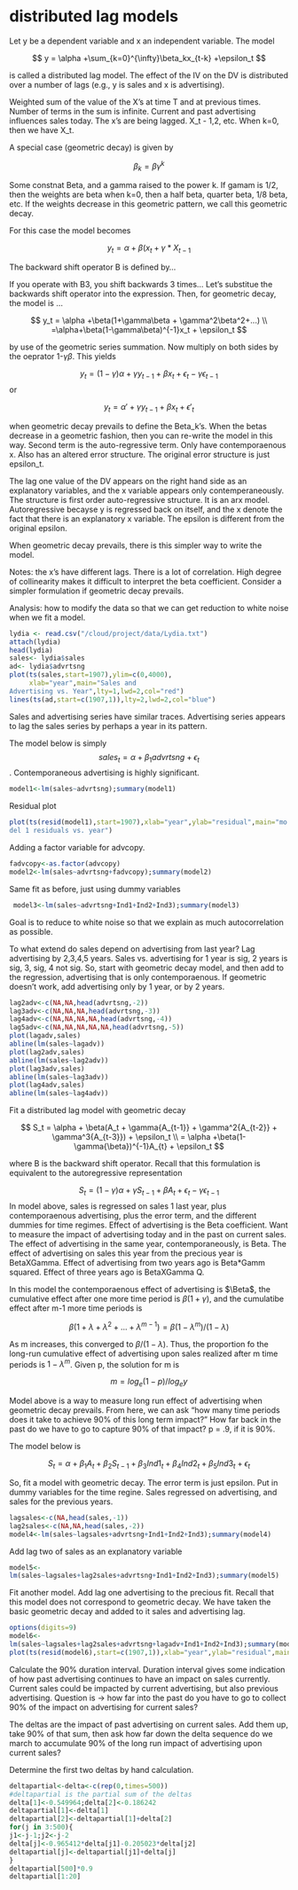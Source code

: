 # distributed lag models

Let y be a dependent variable and x an independent variable. The model

$$
y = \alpha +\sum_{k=0}^{\infty}\beta_kx_{t-k} +\epsilon_t
$$

is called a distributed lag model. The effect of the IV on the DV is distributed over a number of lags (e.g., y is sales and x is advertising). 

Weighted sum of the value of the X's at time T and at previous times. Number of terms in the sum is infinite. Current and past advertising influences sales today. The x's are being lagged. X_t - 1,2, etc. When k=0, then we have X_t.

A special case (geometric decay) is given by

$$
\beta_k = \beta\gamma^k
$$

Some constnat Beta, and a gamma raised to the power k. If gamam is 1/2, then the weights are beta when k=0, then a half beta, quarter beta, 1/8 beta, etc. If the weights decrease in this geometric pattern, we call this geometric decay. 

For this case the model becomes 

$$
y_t = \alpha + \beta(x_t + \gamma*X_{t-1}
$$

The backward shift operator B is defined by...
$$
$$

If you operate with B3, you shift backwards 3 times... Let's substitue the backwards shift operator into the expression. Then, for geometric decay, the model is ...

$$
y_t = \alpha +\beta(1+\gamma\beta + \gamma^2\beta^2+...) \\
=\alpha+\beta(1-\gamma\beta)^{-1}x_t + \epsilon_t
$$

by use of the geometric series summation. Now multiply on both sides by the oeprator 1-$\gamma\beta$. This yields

$$
y_t = (1-\gamma)\alpha + \gamma{y_{t-1}} + \beta{x_t} + \epsilon_t - \gamma\epsilon_{t-1}
$$
or

$$
y_t = \alpha' + \gamma{y_{t-1}} + \beta{x_t} + \epsilon'_t
$$

when geometric decay prevails to define the Beta_k's. When the betas decrease in a geometric fashion, then you can re-write the model in this way. Second term is the auto-regressive term. Only have contemporaenous x. Also has an altered error structure. The original error structure is just epsilon_t.

The lag one value of the DV appears on the right hand side as an explanatory variables, and the x variable appears only contemperaneously. The structure is first order auto-regressive structure. It is an arx model. Autoregressive becayse y is regressed back on itself, and the x denote the fact that there is an explanatory x variable. The epsilon is different from the original epsilon.

When geometric decay prevails, there is this simpler way to write the model. 

Notes: the x's have different lags. There is a lot of correlation. High degree of collinearity makes it difficult to interpret the beta coefficient. Consider a simpler formulation if geometric decay prevails.  


Analysis: how to modify the data so that we can get reduction to white noise when we fit a model.


```r
lydia <- read.csv("/cloud/project/data/Lydia.txt")
attach(lydia)
head(lydia)
sales<- lydia$sales
ad<- lydia$advrtsng
plot(ts(sales,start=1907),ylim=c(0,4000),
     xlab="year",main="Sales and
Advertising vs. Year",lty=1,lwd=2,col="red")
lines(ts(ad,start=c(1907,1)),lty=2,lwd=2,col="blue")

```

Sales and advertising series have similar traces. Advertising series appears to lag the sales series by perhaps a year in its pattern.

The model below is simply $$sales_t = \alpha +\beta_1{advrtsng} +\epsilon_t$$. Contemporaneous advertising is highly significant.

```r
model1<-lm(sales~advrtsng);summary(model1)
```

Residual plot
```r
plot(ts(resid(model1),start=1907),xlab="year",ylab="residual",main="mo
del 1 residuals vs. year")
```

Adding a factor variable for advcopy.

```r
fadvcopy<-as.factor(advcopy)
model2<-lm(sales~advrtsng+fadvcopy);summary(model2)
```
Same fit as before, just using dummy variables

```r
 model3<-lm(sales~advrtsng+Ind1+Ind2+Ind3);summary(model3)
```
Goal is to reduce to white noise so that we explain as much autocorrelation as possible. 

To what extend do sales depend on advertising from last year? Lag advertising by 2,3,4,5 years. Sales vs. advertising for 1 year is sig, 2 years is sig, 3, sig, 4 not sig. So, start with geometric decay model, and then add to the regression, advertising that is only contemporaenous. If geometric doesn't work, add advertising only by 1 year, or by 2 years. 

```r
lag2adv<-c(NA,NA,head(advrtsng,-2))
lag3adv<-c(NA,NA,NA,head(advrtsng,-3))
lag4adv<-c(NA,NA,NA,NA,head(advrtsng,-4))
lag5adv<-c(NA,NA,NA,NA,NA,head(advrtsng,-5))
plot(lagadv,sales)
abline(lm(sales~lagadv))
plot(lag2adv,sales)
abline(lm(sales~lag2adv))
plot(lag3adv,sales)
abline(lm(sales~lag3adv))
plot(lag4adv,sales)
abline(lm(sales~lag4adv))
```

Fit a distributed lag model with geometric decay

$$
S_t = \alpha + \beta(A_t + \gamma{A_{t-1}} + \gamma^2{A_{t-2}} + \gamma^3{A_{t-3}}) + \epsilon_t \\
= \alpha +\beta(1-\gamma{\beta})^{-1}A_{t} + \epsilon_t
$$

where B is the backward shift operator. Recall that this formulation is equivalent to the autoregressive representation

$$
S_t = (1-\gamma)\alpha+\gamma{S_{t-1}} + \beta{A_t} + \epsilon_t - \gamma{\epsilon}_{t-1}
$$
In model above, sales is regressed on sales 1 last year, plus contemporaenous advertising, plus the error term, and the different dummies for time regimes. Effect of advertising is the Beta coefficient. Want to measure the impact of advertising today and in the past on current sales. The effect of advertising in the same year, contemporaneously, is Beta. The effect of advertising on sales this year from the precious year is BetaXGamma. Effect of advertising from two years ago is Beta*Gamm squared. Effect of three years ago is BetaXGamma Q. 


In this model the contemporaenous effect of advertising is $\Beta$, the cumulative effect after one more time period is $\beta(1+\gamma)$, and the cumulatibe effect after m-1 more time periods is 

$$
\beta(1+\lambda + \lambda^2+...+\lambda^{m-1}) = \beta(1-\lambda^{m})/(1-\lambda)
$$

As m increases, this converged to $\beta/(1-\lambda)$. Thus, the proportion fo the long-run cumulative effect of advertising upon sales realized after m time periods is $1-\lambda^m$. Given p, the solution for m is

$$
m = log_e(1-p)/log_ey
$$

Model above is a way to measure long run effect of advertising when geometric decay prevails. From here, we can ask "how many time periods does it take to achieve 90% of this long term impact?" How far back in the past do we have to go to capture 90% of that impact? p = .9, if it is 90%.

The model below is 

$$
S_t = \alpha+\beta_1{A_t} + \beta_2{S_{t-1}} + \beta_3{Ind1_t} + \beta_4{Ind2_t}
+ \beta_5{Ind3_t} + \epsilon_t
$$

So, fit a model with geometric decay. The error term is just epsilon. Put in dummy variables for the time regine. Sales regressed on advertising, and sales for the previous years. 

```r
lagsales<-c(NA,head(sales,-1))
lag2sales<-c(NA,NA,head(sales,-2))
model4<-lm(sales~lagsales+advrtsng+Ind1+Ind2+Ind3);summary(model4)
```

Add lag two of sales as an explanatory variable

```r
model5<-
lm(sales~lagsales+lag2sales+advrtsng+Ind1+Ind2+Ind3);summary(model5)
```

Fit another model. Add lag one advertising to the precious fit. Recall that this model does not correspond to geometric decay. We have taken the basic geometric decay and added to it sales and advertising lag. 

```r
options(digits=9)
model6<-
lm(sales~lagsales+lag2sales+advrtsng+lagadv+Ind1+Ind2+Ind3);summary(model6)
plot(ts(resid(model6),start=c(1907,1)),xlab="year",ylab="residual",main="model 6 residuals vs. year")
```


Calculate the 90% duration interval. Duration interval gives some indication of how past advertising continues to have an impact on sales currently. Current sales could be impacted by current advertising, but also previous advertising. Question is -> how far into the past do you have to go to collect 90% of the impact on advertising for current sales?

The deltas are the impact of past advertising on current sales. Add them up, take 90% of that sum, then ask how far down the delta sequence do we march to accumulate 90% of the long run impact of advertising upon current sales?

Determine the first two deltas by hand calculation. 

```r
deltapartial<-delta<-c(rep(0,times=500))
#deltapartial is the partial sum of the deltas
delta[1]<-0.549964;delta[2]<-0.186242
deltapartial[1]<-delta[1]
deltapartial[2]<-deltapartial[1]+delta[2]
for(j in 3:500){
j1<-j-1;j2<-j-2
delta[j]<-0.965412*delta[j1]-0.205023*delta[j2]
deltapartial[j]<-deltapartial[j1]+delta[j]
}
deltapartial[500]*0.9
deltapartial[1:20]

```



















